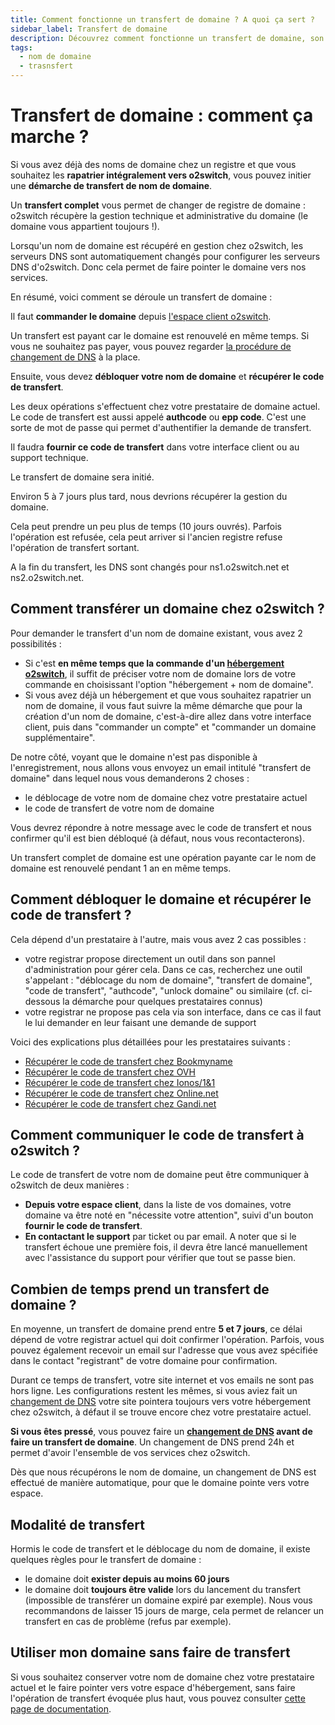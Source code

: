 ```yaml
---
title: Comment fonctionne un transfert de domaine ? A quoi ça sert ? 
sidebar_label: Transfert de domaine
description: Découvrez comment fonctionne un transfert de domaine, son utilité et les étapes à suivre pour le réaliser en toute simplicité.
tags:
  - nom de domaine
  - trasnsfert
---
```

# Transfert de domaine : comment ça marche ?

Si vous avez déjà des noms de domaine chez un registre et que vous souhaitez les **rapatrier intégralement vers
o2switch**, vous pouvez initier une **démarche de transfert de nom de domaine**. 

Un **transfert complet** vous permet de changer de registre de domaine : o2switch récupère la gestion technique et
administrative du domaine (le domaine vous appartient toujours !).

Lorsqu'un nom de domaine est récupéré en gestion chez o2switch, les serveurs DNS sont automatiquement changés pour
configurer les serveurs DNS d'o2switch. Donc cela permet de faire pointer le domaine vers nos services.

En résumé, voici comment se déroule un transfert de domaine :

<Badge text="1" /> Il faut **commander le domaine** depuis [l'espace client
o2switch](https://clients.o2switch.fr/acheter-nom-de-domaine).

Un transfert est payant car le domaine est renouvelé en même temps. Si vous ne souhaitez pas payer, vous pouvez
regarder [la procédure de changement de DNS](/nom-de-domaine/pointage-domaine) à la place. 

<Badge text="2" /> Ensuite, vous devez **débloquer votre nom de domaine** et **récupérer le code de transfert**.

Les deux opérations s'effectuent chez votre prestataire de domaine actuel. Le code de transfert est aussi appelé
**authcode** ou **epp code**. C'est une sorte de mot de passe qui permet d'authentifier la demande de transfert.

<Badge text="3" /> Il faudra **fournir ce code de transfert** dans votre interface client ou au support technique.

<Badge text="4" /> Le transfert de domaine sera initié.

<Badge text="5" /> Environ 5 à 7 jours plus tard, nous devrions récupérer la gestion du domaine.

Cela peut prendre un peu plus de temps (10 jours ouvrés). Parfois l'opération est refusée, cela peut arriver si 
l'ancien registre refuse l'opération de transfert sortant.

<Badge text="5" /> A la fin du transfert, les DNS sont changés pour ns1.o2switch.net et ns2.o2switch.net.

## Comment transférer un domaine chez o2switch ?

Pour demander le transfert d'un nom de domaine existant, vous avez 2 possibilités :

  * Si c'est **en même temps que la commande d'un [hébergement
    o2switch](https://www.o2switch.fr/hebergement-illimite/)**, il suffit de préciser votre nom de domaine lors de votre
    commande en choisissant l'option "hébergement + nom de domaine". 
  * Si vous avez déjà un hébergement et que vous souhaitez rapatrier un nom de domaine, il vous faut suivre la même
    démarche que pour la création d'un nom de domaine, c'est-à-dire allez dans votre interface client, puis dans
    "commander un compte" et "commander un domaine supplémentaire".

De notre côté, voyant que le domaine n'est pas disponible à l'enregistrement, nous allons vous envoyez un email intitulé
"transfert de domaine" dans lequel nous vous demanderons 2 choses :

  * le déblocage de votre nom de domaine chez votre prestataire actuel
  * le code de transfert de votre nom de domaine

Vous devrez répondre à notre message avec le code de transfert et nous confirmer qu'il est bien débloqué (à défaut, nous
vous recontacterons). 

Un transfert complet de domaine est une opération payante car le nom de domaine est renouvelé pendant 1 an en même
temps.

## Comment débloquer le domaine et récupérer le code de transfert ?

Cela dépend d'un prestataire à l'autre, mais vous avez 2 cas possibles :

  * votre registrar propose directement un outil dans son pannel d'administration pour gérer cela. Dans ce cas,
    recherchez une outil s'appelant : "déblocage du nom de domaine", "transfert de domaine", "code de transfert",
    "authcode", "unlock domaine" ou similaire (cf. ci-dessous la démarche pour quelques prestataires connus)
  * votre registrar ne propose pas cela via son interface, dans ce cas il faut le lui demander en leur faisant une
    demande de support 

Voici des explications plus détaillées pour les prestataires suivants :

  * [Récupérer le code de transfert chez Bookmyname](/nom-de-domaine/code-transfert/bookmyname)
  * [Récupérer le code de transfert chez OVH](/nom-de-domaine/code-transfert/ovh)
  * [Récupérer le code de transfert chez Ionos/1&1](/nom-de-domaine/code-transfert/ionos-1and1)
  * [Récupérer le code de transfert chez Online.net](/nom-de-domaine/code-transfert/online)
  * [Récupérer le code de transfert chez Gandi.net](/nom-de-domaine/code-transfert/gandi)

## Comment communiquer le code de transfert à o2switch ?

Le code de transfert de votre nom de domaine peut être communiquer à o2switch de deux manières :

  * **Depuis votre espace client**, dans la liste de vos domaines, votre domaine va être noté en "nécessite votre
    attention", suivi d'un bouton **fournir le code de transfert**.
  * **En contactant le support** par ticket ou par email. A noter que si le transfert échoue une première fois, il devra
    être lancé manuellement avec l'assistance du support pour vérifier que tout se passe bien. 

## Combien de temps prend un transfert de domaine ?

En moyenne, un transfert de domaine prend entre **5 et 7 jours**, ce délai dépend de votre registrar actuel qui doit
confirmer l'opération. Parfois, vous pouvez également recevoir un email sur l'adresse que vous avez spécifiée dans le
contact "registrant" de votre domaine pour confirmation. 

Durant ce temps de transfert, votre site internet et vos emails ne sont pas hors ligne. Les configurations restent les
mêmes, si vous aviez fait un [changement de DNS](/nom-de-domaine/pointage-domaine) votre site pointera toujours vers
votre hébergement chez o2switch, à défaut il se trouve encore chez votre prestataire actuel. 

**Si vous êtes pressé**, vous pouvez faire un **[changement de DNS](/nom-de-domaine/pointage-domaine) avant de faire un
transfert de domaine**. Un changement de DNS prend 24h et permet d'avoir l'ensemble de vos services chez o2switch. 

Dès que nous récupérons le nom de domaine, un changement de DNS est effectué de manière automatique, pour que le domaine
pointe vers votre espace.

## Modalité de transfert

Hormis le code de transfert et le déblocage du nom de domaine, il existe quelques règles pour le transfert de domaine :

  * le domaine doit **exister depuis au moins 60 jours**
  * le domaine doit **toujours être valide** lors du lancement du transfert (impossible de transférer un domaine expiré
    par exemple). Nous vous recommandons de laisser 15 jours de marge, cela permet de relancer un transfert en cas de
    problème (refus par exemple). 

## Utiliser mon domaine sans faire de transfert

Si vous souhaitez conserver votre nom de domaine chez votre prestataire actuel et le faire pointer vers votre espace
d'hébergement, sans faire l'opération de transfert évoquée plus haut, vous pouvez consulter [cette page de
documentation](/nom-de-domaine/pointage-domaine).

